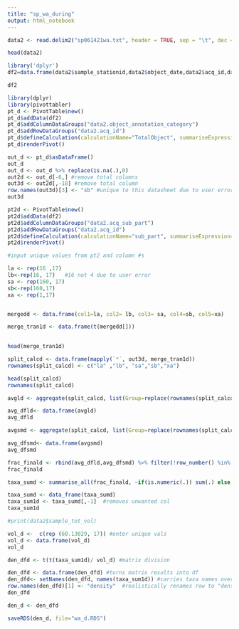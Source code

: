---
title: "sp_wa_during"
output: html_notebook
---



```{r}
data2 <- read.delim2("sp061421wa.txt", header = TRUE, sep = "\t", dec = ".")

head(data2)

```

```{r}
library('dplyr')
df2=data.frame(data2$sample_stationid,data2$object_date,data2$acq_id,data2$object_annotation_category,data2$acq_sub_part, data2$sample_tot_vol)

df2
```

```{r}
library(dplyr)
library(pivottabler)
pt_d <- PivotTable$new()
pt_d$addData(df2)
pt_d$addColumnDataGroups("data2.object_annotation_category")
pt_d$addRowDataGroups("data2.acq_id")
pt_d$defineCalculation(calculationName="TotalObject", summariseExpression="n()")
pt_d$renderPivot()

out_d <- pt_d$asDataFrame()
out_d
out_d <- out_d %>% replace(is.na(.),0) 
out2d <- out_d[-6,] #remove total columns
out3d <- out2d[,-18] #remove total column
row.names(out3d)[3] <- "sb" #unique to this datasheet due to user error
out3d
```

```{r}
pt2d <- PivotTable$new()
pt2d$addData(df2)
pt2d$addColumnDataGroups("data2.acq_sub_part")
pt2d$addRowDataGroups("data2.acq_id")
pt2d$defineCalculation(calculationName="sub_part", summariseExpression="mean(data2.acq_sub_part)")
pt2d$renderPivot()

#input unique values from pt2 and column #s

la <- rep(16 ,17) 
lb<-rep(16, 17)   #16 not 4 due to user error
sa <- rep(160, 17)
sb<-rep(160,17)
xa <- rep(1,17)


mergedd <- data.frame(col1=la, col2= lb, col3= sa, col4=sb, col5=xa)

merge_tran1d <- data.frame(t(mergedd[]))

 
head(merge_tran1d)
```

```{r}
split_calcd <- data.frame(mapply(`*`, out3d, merge_tran1d))
rownames(split_calcd) <- c("la" ,"lb", "sa","sb","xa")

head(split_calcd)
rownames(split_calcd)
```


```{r}
avgld <- aggregate(split_calcd, list(Group=replace(rownames(split_calcd),rownames(split_calcd) %in% c("la","lb"), "l")), mean)

avg_dfld<- data.frame(avgld)
avg_dfld

avgsmd <- aggregate(split_calcd, list(Group=replace(rownames(split_calcd),rownames(split_calcd) %in% c("sa","sb"), "s")), mean)

avg_dfsmd<- data.frame(avgsmd)
avg_dfsmd

frac_finald <- rbind(avg_dfld,avg_dfsmd) %>% filter(!row_number() %in% c(2:6))
frac_finald
```

```{r}
taxa_sumd <- summarise_all(frac_finald, ~if(is.numeric(.)) sum(.) else "Total")

taxa_sumd <- data_frame(taxa_sumd)
taxa_sum1d <- taxa_sumd[,-1]  #removes unwanted col
taxa_sum1d

```

```{r}
#print(data2$sample_tot_vol)

vol_d <-  c(rep (60.13029, 17)) #enter unique vals
vol_d <- data.frame(vol_d)
vol_d

den_dfd <- t(t(taxa_sum1d)/ vol_d) #matrix division

den_dfd <- data.frame(den_dfd) #turns matrix results into df
den_dfd<- setNames(den_dfd, names(taxa_sum1d)) #carries taxa names over
row.names(den_dfd)[1] <- "density"  #realistically renames row to "density"
den_dfd

den_d <- den_dfd

saveRDS(den_d, file="wa_d.RDS")
```



